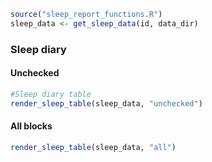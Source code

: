 ```r
source("sleep_report_functions.R")
sleep_data <- get_sleep_data(id, data_dir)
```

\newline
### Sleep diary {.tabset}
#### Unchecked

```r
#Sleep diary table
render_sleep_table(sleep_data, "unchecked")
```

#### All blocks
```r
render_sleep_table(sleep_data, "all")
```